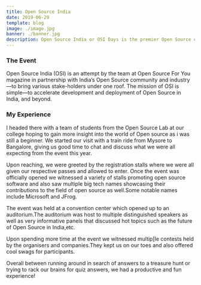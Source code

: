```yaml
---
title: Open Source India
date: 2019-06-29
template: blog
image: ./image.jpg
banner: ./banner.jpg
description: Open Source India or OSI Days is the premier Open Source conference in Asia.
---
```


### The Event

Open Source India (OSI) is an attempt by the team at Open Source For You magazine in partnership with India’s Open Source community and industry—to bring various stake-holders under one roof. The mission of OSI is simple—to accelerate development and deployment of Open Source in India, and beyond.

### My Experience

I headed there with a team of students from the Open Source Lab at our college hoping to gain more insight into the world of Open source as i was still a beginner. We started our visit with a train ride from Mysore to Bangalore, giving us good time to chat and discuss what we were all expecting from the event this year.

Upon reaching, we were greeted by the registration stalls where we were all given our respective passes and allowed to enter. Once the event was officially opened we witnessed a variety of stalls promoting open source software and also saw multiple big tech names showcasing their contributions to the field of open source as well.Some notable names include Microsoft and JFrog.

The event was held at a convention center which opened up to an auditorium.The auditorium was host to multiple distinguished speakers as well as very informative panels that discussed hot topics such as the future of Open Source in India,etc.

Upon spending more time at the event we witnessed multip[le contests held by the organisers and companies.They kept us on our toes and also offered cool swags for participants.

Overall between running around in search of answers to a treasure hunt or trying to rack our brains for quiz answers, we had a productive and fun experience!
